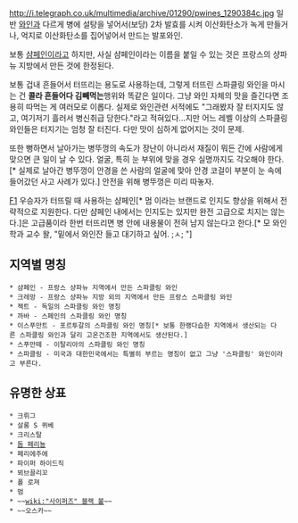 http://i.telegraph.co.uk/multimedia/archive/01290/pwines_1290384c.jpg
일반 [[와인]]과 다르게 병에 설탕을 넣어서(보당) 2차 발효를 시켜 이산화탄소가 녹게 만들거나, 억지로 이산화탄소를 집어넣어서 만드는 발포와인.

보통 [[샴페인]]이라고 하지만, 사실 샴페인이라는 이름을 붙일 수 있는 것은 프랑스의 샹파뉴 지방에서 만든 것에 한정된다.

보통 겁내 흔들어서 터뜨리는 용도로 사용하는데, 그렇게 터뜨린 스파클링 와인을 마시는 건 '''콜라 흔들어다 김빼먹는'''행위와 똑같은 일이다. 그냥 와인 자체의 맛을 즐긴다면 조용히 따먹는 게 여러모로 이롭다. 실제로 와인관련 서적에도 "그래봤자 잘 터지지도 않고, 여기저기 흘러서 병신취급 당한다."라고 적혀있다...지만 어느 레벨 이상의 스파클링 와인들은 터지기는 엄청 잘 터진다. 다만 맛이 심하게 없어지는 것이 문제.

또한 뻥하면서 날아가는 병뚜껑의 속도가 장난이 아니라서 재질이 뭐든 간에 사람에게 맞으면 큰 일이 날 수 있다. 얼굴, 특히 눈 부위에 맞을 경우 실명까지도 각오해야 한다.[* 실제로 날아간 병뚜껑이 안경을 쓴 사람의 얼굴에 맞아 안경 코걸이 부분이 눈 속에 들어갔던 사고 사례가 있다.] 안전을 위해 병뚜껑은 미리 따놓자.

[[F1]] 우승자가 터뜨릴 때 사용하는 샴페인[* 멈 이라는 브랜드로 인지도 향상을 위해서 전략적으로 지원한다. 다만 샴페인 내에서는 인지도는 있지만 완전 고급으로 치지는 않는다.]은 고급품이라 한번 터뜨리면 병 안에 내용물이 전혀 남지 않는다고 한다.[* 모 와인학과 교수 왈, "밑에서 와인잔 들고 대기하고 싶어. ;ㅅ; "]

== 지역별 명칭 ==
 * 샴페인 - 프랑스 샹파뉴 지역에서 만든 스파클링 와인
 * 크레망 - 프랑스 샹파뉴 지방 외의 지역에서 만든 프랑스 스파클링 와인
 * 젝트 - 독일의 스파클링 와인 명칭
 * 까바 - 스페인의 스파클링 와인 명칭
 * 이스푸만트 - 포르투갈의 스파클링 와인 명칭[* 보통 한랭다습한 지역에서 생산되는 다른 스파클링 와인과 달리 고온건조한 지역에서도 생산된다.]
 * 스푸만떼 - 이탈리아의 스파클링 와인 명칭
 * 스파클링 - 미국과 대한민국에서는 특별히 부르는 명칭이 없고 그냥 '스파클링' 와인이라고 부른다.

== 유명한 상표 ==
 * 크뤼그
 * 살롱 S 퀴베
 * 크리스탈
 * [[돔 페리뇽]]
 * 페리에주에
 * 파이퍼 하이드직
 * 뵈브끌리꼬
 * 폴 로져
 * 멈
 * ~~[[wiki:"사이퍼즈" 블랙 불]]~~
 * ~~오스카~~
